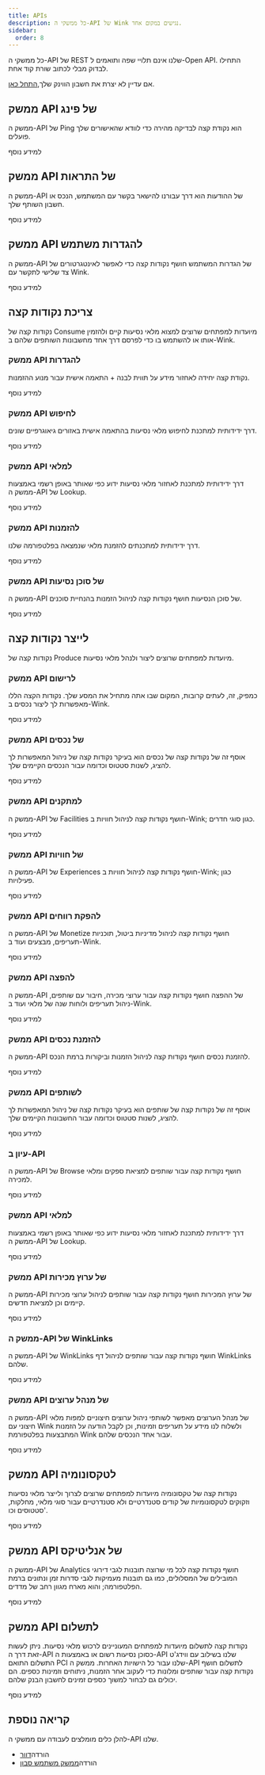```yaml
---
title: APIs
description: כל ממשקי ה-API של Wink נגישים במקום אחד.
sidebar:
  order: 8
---
```


כל ממשקי ה-API של REST שלנו אינם תלויי שפה ותואמים ל-Open API. התחילו לבדוק מבלי לכתוב שורת קוד אחת.

אם עדיין לא יצרת את חשבון הווינק שלך,[התחל כאן](/user/register).

## ממשק API של פינג

ממשק ה-API של Ping הוא נקודת קצה לבדיקה מהירה כדי לוודא שהאישורים שלך פועלים.

<LinkButton href="https://docs.wink.travel/ping" variant="secondary" icon="external" target="_blank">
  למידע נוסף
</LinkButton>


## ממשק API של התראות

ממשק ה-API של ההודעות הוא דרך עבורנו להישאר בקשר עם המשתמש, הנכס או חשבון השותף שלך.

<LinkButton href="https://docs.wink.travel/notifications" variant="secondary" icon="external" target="_blank">
  למידע נוסף
</LinkButton>


## ממשק API להגדרות משתמש

ממשק ה-API של הגדרות המשתמש חושף נקודות קצה כדי לאפשר לאינטגרטורים של צד שלישי לתקשר עם Wink.

<LinkButton href="https://docs.wink.travel/user-settings" variant="secondary" icon="external" target="_blank">
  למידע נוסף
</LinkButton>


## צריכת נקודות קצה

נקודות קצה של Consume מיועדות למפתחים שרוצים למצוא מלאי נסיעות קיים ולהזמין אותו או להשתמש בו כדי לפרסם דרך אחד מחשבונות השותפים שלהם ב-Wink.

### ממשק API להגדרות

נקודת קצה יחידה לאחזור מידע על תווית לבנה + התאמה אישית עבור מנוע ההזמנות.

<LinkButton href="https://docs.wink.travel/engine-client" variant="secondary" icon="external" target="_blank">
  למידע נוסף
</LinkButton>


### ממשק API לחיפוש

דרך ידידותית למתכנת לחיפוש מלאי נסיעות בהתאמה אישית באזורים גיאוגרפיים שונים.

<LinkButton href="https://docs.wink.travel/lookup" variant="secondary" icon="external" target="_blank">
  למידע נוסף
</LinkButton>


### ממשק API למלאי

דרך ידידותית למתכנת לאחזור מלאי נסיעות ידוע כפי שאותר באופן רשמי באמצעות ממשק ה-API של Lookup.

<LinkButton href="https://docs.wink.travel/inventory" variant="secondary" icon="external" target="_blank">
  למידע נוסף
</LinkButton>


### ממשק API להזמנות

דרך ידידותית למתכנתים להזמנת מלאי שנמצאה בפלטפורמה שלנו.

<LinkButton href="https://docs.wink.travel/booking" variant="secondary" icon="external" target="_blank">
  למידע נוסף
</LinkButton>


### ממשק API של סוכן נסיעות

ממשק ה-API של סוכן הנסיעות חושף נקודות קצה לניהול הזמנות בהנחיית סוכנים.

<LinkButton href="https://docs.wink.travel/travel-agent" variant="secondary" icon="external" target="_blank">
  למידע נוסף
</LinkButton>


## לייצר נקודות קצה

נקודות קצה של Produce מיועדות למפתחים שרוצים ליצור ולנהל מלאי נסיעות.

### ממשק API לרישום

כמפיק, זה, לעתים קרובות, המקום שבו אתה מתחיל את המסע שלך. נקודות הקצה הללו מאפשרות לך ליצור נכסים ב-Wink.

<LinkButton href="https://docs.wink.travel/extranet/property/register" variant="secondary" icon="external" target="_blank">
  למידע נוסף
</LinkButton>


### ממשק API של נכסים

אוסף זה של נקודות קצה של נכסים הוא בעיקר נקודות קצה של ניהול המאפשרות לך להציג, לשנות סטטוס וכדומה עבור הנכסים הקיימים שלך.

<LinkButton href="https://docs.wink.travel/extranet/property" variant="secondary" icon="external" target="_blank">
  למידע נוסף
</LinkButton>


### ממשק API למתקנים

ממשק ה-API של Facilities חושף נקודות קצה לניהול חוויות ב-Wink; כגון סוגי חדרים.

<LinkButton href="https://docs.wink.travel/extranet/facilities" variant="secondary" icon="external" target="_blank">
  למידע נוסף
</LinkButton>


### ממשק API של חוויות

ממשק ה-API של Experiences חושף נקודות קצה לניהול חוויות ב-Wink; כגון פעילויות.

<LinkButton href="https://docs.wink.travel/extranet/experiences" variant="secondary" icon="external" target="_blank">
  למידע נוסף
</LinkButton>


### ממשק API להפקת רווחים

ממשק ה-API של Monetize חושף נקודות קצה לניהול מדיניות ביטול, תוכניות תעריפים, מבצעים ועוד ב-Wink.

<LinkButton href="https://docs.wink.travel/extranet/monetize" variant="secondary" icon="external" target="_blank">
  למידע נוסף
</LinkButton>


### ממשק API להפצה

ממשק ה-API של ההפצה חושף נקודות קצה עבור ערוצי מכירה, חיבור עם שותפים, ניהול תעריפים ולוחות שנה של מלאי ועוד ב-Wink.

<LinkButton href="https://docs.wink.travel/extranet/distribution" variant="secondary" icon="external" target="_blank">
  למידע נוסף
</LinkButton>


### ממשק API להזמנת נכסים

ממשק ה-API להזמנת נכסים חושף נקודות קצה לניהול הזמנות וביקורות ברמת הנכס.

<LinkButton href="https://docs.wink.travel/extranet/booking" variant="secondary" icon="external" target="_blank">
  למידע נוסף
</LinkButton>


### ממשק API לשותפים

אוסף זה של נקודות קצה של שותפים הוא בעיקר נקודות קצה של ניהול המאפשרות לך להציג, לשנות סטטוס וכדומה עבור החשבונות הקיימים שלך.

<LinkButton href="https://docs.wink.travel/affiliate" variant="secondary" icon="external" target="_blank">
  למידע נוסף
</LinkButton>


### עיון ב-API

ממשק ה-API של Browse חושף נקודות קצה עבור שותפים למציאת ספקים ומלאי למכירה.

<LinkButton href="https://docs.wink.travel/affiliate/browse" variant="secondary" icon="external" target="_blank">
  למידע נוסף
</LinkButton>


### ממשק API למלאי

דרך ידידותית למתכנת לאחזור מלאי נסיעות ידוע כפי שאותר באופן רשמי באמצעות ממשק ה-API של Lookup.

<LinkButton href="https://docs.wink.travel/affiliate/inventory" variant="secondary" icon="external" target="_blank">
  למידע נוסף
</LinkButton>


### ממשק API של ערוץ מכירות

ממשק ה-API של ערוץ המכירות חושף נקודות קצה עבור שותפים לניהול ערוצי מכירות קיימים וכן למציאת חדשים.

<LinkButton href="https://docs.wink.travel/affiliate/sales-channel" variant="secondary" icon="external" target="_blank">
  למידע נוסף
</LinkButton>


### ממשק ה-API של WinkLinks

ממשק ה-API של WinkLinks חושף נקודות קצה עבור שותפים לניהול דף WinkLinks שלהם.

<LinkButton href="https://docs.wink.travel/affiliate/winklinks" variant="secondary" icon="external" target="_blank">
  למידע נוסף
</LinkButton>


### ממשק API של מנהל ערוצים

ממשק ה-API של מנהל הערוצים מאפשר לשותפי ניהול ערוצים חיצוניים למפות מלאי חיצוני עם Wink ולשלוח לנו מידע על תעריפים וזמינות, וכן לקבל הודעה על הזמנות המתבצעות בפלטפורמת Wink עבור אחד הנכסים שלהם.

<LinkButton href="https://docs.wink.travel/channel-manager" variant="secondary" icon="external" target="_blank">
  למידע נוסף
</LinkButton>


## ממשק API לטקסונומיה

נקודות קצה של טקסונומיה מיועדות למפתחים שרוצים לצרוך ולייצר מלאי נסיעות וזקוקים לטקסונומיות של קודים סטנדרטיים ולא סטנדרטיים עבור סוגי מלאי, מחלקות, סטטוסים וכו'.

<LinkButton href="https://docs.wink.travel/reference" variant="secondary" icon="external" target="_blank">
  למידע נוסף
</LinkButton>


## ממשק API של אנליטיקס

ממשק ה-API של Analytics חושף נקודות קצה לכל מי שרוצה תובנות לגבי דירוגי המובילים של המסלולים, כמו גם תובנות מעמיקות לגבי סדרות זמן ונתונים ברמת הפלטפורמה; והוא מארח מגוון רחב של מדדים.

<LinkButton href="https://docs.wink.travel/analytics" variant="secondary" icon="external" target="_blank">
  למידע נוסף
</LinkButton>


## ממשק API לתשלום

נקודות קצה לתשלום מיועדות למפתחים המעוניינים לרכוש מלאי נסיעות. ניתן לעשות זאת דרך ה-API כסוכן נסיעות רשום או באמצעות ה-API שלנו בשילוב עם ווידג'ט התשלום התואם PCI שלנו עבור כל הישויות האחרות.
ממשק ה-API לתשלום חושף נקודות קצה עבור שותפים ומלונות כדי לעקוב אחר הזמנות, ניתוחים וזמינות כספים. הם יכולים גם לבחור למשוך כספים זמינים לחשבון הבנק שלהם.

<LinkButton href="https://docs.wink.travel/payment" variant="secondary" icon="external" target="_blank">
  למידע נוסף
</LinkButton>


## קריאה נוספת

להלן כלים מומלצים לעבודה עם ממשקי ה-API שלנו.

* הורדה[דוור](https://www.postman.com)
* הורדה[ממשק משתמש סבון](https://www.soapui.org)

